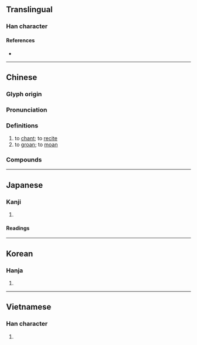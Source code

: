 {{also|呷}}
{{character info/new}}
==Translingual==

===Han character===
{{Han char|rn=30|rad=口|as=05|sn=8|four=65006|canj=RLWL|ids=⿰口申}}

====References====
* {{Han ref|kx=0183.130|dkj=03470|dj=0402.130|hdz=10600.030|uh=547B|ud=21627|bh=A944|bd=43332}}

----

==Chinese==
{{zh-forms}}

===Glyph origin===
{{Han etym}}

===Pronunciation===
{{zh-pron
|m=shēn
|c=san1
|h=pfs=
|md=
|mn=ml:sin/chhan
|mn_note=sin - literary; chhan - vernacular
|w=
|mc=y
|oc=y
|cat=v
}}

===Definitions===
{{zh-hanzi}}

# to [[chant]]; to [[recite]]
# to [[groan]]; to [[moan]]

===Compounds===
{{zh-der|嚬呻|呻吟|呻畢|呻喚|呻呼|呻恫|呻楚|呻鳴|呻嘶|呻嚬|唫呻|唱呻|嚬呻|悲呻|無故呻吟|無病呻吟|酸呻|頻呻|顰呻|呻顰}}

----

==Japanese==

===Kanji===
{{ja-kanji|grade=|rs=口05}}

# {{defn|lang=ja|sort=口05}}

====Readings====
{{ja-readings
|on=しん
|kun=うな-る, うめ-く
}}

----

==Korean==

===Hanja===
{{ko-hanja|hangeul=신|rv=sin|mr=sin}}

# {{defn|lang=ko|sort=口05}}

----

==Vietnamese==

===Han character===
{{vi-hantu|[[thân]]|rs=口05}}

# {{defn|lang=vi}}